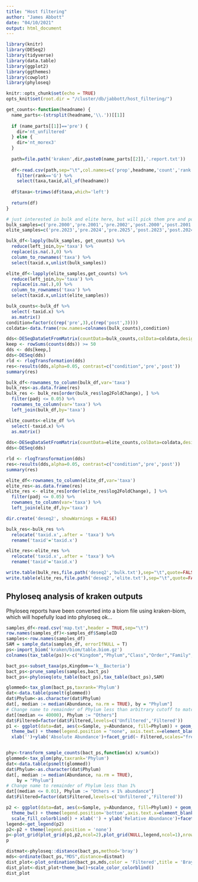 ```yaml
---
title: "Host filtering"
author: "James Abbott"
date: "04/10/2021"
output: html_document
---
```


```r
library(knitr)
library(DESeq2)
library(tidyverse)
library(data.table)
library(ggplot2)
library(ggthemes)
library(cowplot)
library(phyloseq)

knitr::opts_chunk$set(echo = TRUE)
opts_knit$set(root.dir = "/cluster/db/jabbott/host_filtering/")
```

```r
get_counts<-function(headname) {
  name_parts<-(strsplit(headname,'\\.'))[[1]]
  
  if (name_parts[[1]]=='pre') {
    dir='nt_unfiltered'
  } else {
    dir='nt_morex3'
  }
  
  path=file.path('kraken',dir,paste0(name_parts[[2]],'.report.txt'))
  
  df<-read.csv(path,sep="\t",col.names=c('prop',headname,'count','rank','taxid','taxa')) %>% 
    filter(rank=='G') %>%
    select(taxa,taxid,all_of(headname))
  
  df$taxa<-trimws(df$taxa,which='left')
    
  return(df)
}

# just interested in bulk and elite here, but will pick them pre and post filtering
bulk_samples=c('pre.2000','pre.2001','pre.2002','post.2000','post.2001','post.2002')
elite_samples=c('pre.2023','pre.2024','pre.2025','post.2023','post.2024','post.2025')

bulk_df<-lapply(bulk_samples, get_counts) %>%
  reduce(left_join,by='taxa') %>%
  replace(is.na(.),0) %>%
  column_to_rownames('taxa') %>%
  select(taxid.x,unlist(bulk_samples))

elite_df<-lapply(elite_samples,get_counts) %>%
  reduce(left_join,by='taxa') %>%
  replace(is.na(.),0) %>%
  column_to_rownames('taxa') %>%
  select(taxid.x,unlist(elite_samples))
```

```r
bulk_counts<-bulk_df %>% 
  select(-taxid.x) %>% 
  as.matrix()
condition=factor(c(rep('pre',3),c(rep('post',3))))
coldata<-data.frame(row.names=colnames(bulk_counts),condition)

dds<-DESeqDataSetFromMatrix(countData=bulk_counts,colData=coldata,design= ~ condition)
keep <- rowSums(counts(dds)) >= 50
dds <- dds[keep,]
dds<-DESeq(dds)
rld <- rlogTransformation(dds)
res<-results(dds,alpha=0.05, contrast=c("condition",'pre','post'))
summary(res)

bulk_df<-rownames_to_column(bulk_df,var='taxa')
bulk_res<-as.data.frame(res)
bulk_res <- bulk_res[order(bulk_res$log2FoldChange), ] %>%
  filter(padj <= 0.05) %>%
  rownames_to_column(var='taxa') %>%
  left_join(bulk_df,by='taxa')

elite_counts<-elite_df %>%
  select(-taxid.x) %>%
  as.matrix()
  
dds<-DESeqDataSetFromMatrix(countData=elite_counts,colData=coldata,design= ~ condition)
dds<-DESeq(dds)

rld <- rlogTransformation(dds)
res<-results(dds,alpha=0.05, contrast=c("condition",'pre','post'))
summary(res)

elite_df<-rownames_to_column(elite_df,var='taxa')
elite_res<-as.data.frame(res)
elite_res <- elite_res[order(elite_res$log2FoldChange), ] %>%
  filter(padj <= 0.05) %>%
  rownames_to_column(var='taxa') %>%
  left_join(elite_df,by='taxa')
```
```r
dir.create('deseq2', showWarnings = FALSE)

bulk_res<-bulk_res %>%
  relocate('taxid.x',.after = 'taxa') %>%
  rename('taxid'='taxid.x')

elite_res<-elite_res %>%
  relocate('taxid.x',.after = 'taxa') %>%
  rename('taxid'='taxid.x')

write.table(bulk_res,file.path('deseq2','bulk.txt'),sep="\t",quote=FALSE,row.names = FALSE)
write.table(elite_res,file.path('deseq2','elite.txt'),sep="\t",quote=FALSE,row.names = FALSE)
```

## Phyloseq analysis of kraken outputs

Phyloseq reports have been converted into a biom file using kraken-biom, which will hopefully load into phyloseq ok...

```r
samples_df<-read.csv('map.txt',header = TRUE,sep="\t")
row.names(samples_df)<-samples_df$SampleID
samples<-row.names(samples_df)
SAM = sample_data(samples_df, errorIfNULL = T)
ps<-import_biom('kraken/biom/table.biom.gz')
colnames(tax_table(ps))<-c("Kingdom","Phylum","Class","Order","Family","Genus","Species")

bact_ps<-subset_taxa(ps,Kingdom=='k__Bacteria')
bact_ps<-prune_samples(samples,bact_ps)
bact_ps<-phyloseq(otu_table(bact_ps),tax_table(bact_ps),SAM)
```

```r
glommed<-tax_glom(bact_ps,taxrank='Phylum')
dat<-data.table(psmelt(glommed))
dat$Phylum<-as.character(dat$Phylum)
dat[, median := median(Abundance, na.rm = TRUE), by = "Phylum"]
# Change name to remainder of Phylum less than arbitrary cutoff to match 1%...
dat[(median <= 40000), Phylum := "Others"]
dat$Filtered=factor(dat$Filtered,levels=c('Unfiltered','Filtered'))
p1 <- ggplot(data=dat, aes(x=Sample, y=Abundance, fill=Phylum)) + geom_bar(aes(), stat="identity", position="stack") +
  theme_bw() + theme(legend.position = "none", axis.text.x=element_blank())+scale_fill_colorblind() +
  xlab('')+ylab('Absolute Abundance')+facet_grid(~ Filtered,scales="free",space="free")


phy<-transform_sample_counts(bact_ps,function(x) x/sum(x))
glommed<-tax_glom(phy,taxrank='Phylum')
dat<-data.table(psmelt(glommed))
dat$Phylum<-as.character(dat$Phylum)
dat[, median := median(Abundance, na.rm = TRUE), 
    by = "Phylum"]
# Change name to remainder of Phylum less than 1%
dat[(median <= 0.01), Phylum := "Others < 1% abundance"]
dat$Filtered=factor(dat$Filtered,levels=c('Unfiltered','Filtered'))

p2 <- ggplot(data=dat, aes(x=Sample, y=Abundance, fill=Phylum)) + geom_bar(aes(), stat="identity", position="stack") +
  theme_bw() + theme(legend.position='bottom',axis.text.x=element_blank() )+ 
  scale_fill_colorblind() + xlab('') + ylab('Relative Abundance')+facet_grid(~ Filtered,scales='free',space='free')
legend<-get_legend(p2)
p2<-p2 + theme(legend.position = 'none')
p<-plot_grid(plot_grid(p1,p2,ncol=2),plot_grid(NULL,legend,ncol=1),nrow=2,rel_heights = c(0.75,0.2),greedy=FALSE,align='hv')
p
```
```r
distmat<-phyloseq::distance(bact_ps,method='bray')
mds<-ordinate(bact_ps,"MDS",distance=distmat)
dist_plot<-plot_ordination(bact_ps,mds,color = 'Filtered',title = 'Bray PCoA')
dist_plot<-dist_plot+theme_bw()+scale_color_colorblind()
dist_plot
```